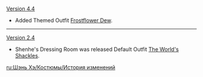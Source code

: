 {{Change History/Header}}
[[Version 4.4]]
* Added Themed Outfit [[Frostflower Dew]].
----
[[Version 2.4]]
* Shenhe's Dressing Room was released Default Outfit [[The World's Shackles]].
<noinclude>
[[ru:Шэнь Хэ/Костюмы/История изменений]]
</noinclude>